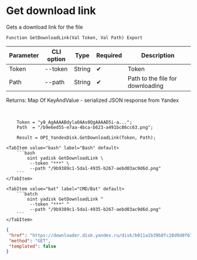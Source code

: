 ﻿---
sidebar_position: 6
---


# Get download link
 Gets a download link for the file



`Function GetDownloadLink(Val Token, Val Path) Export`

  | Parameter | CLI option | Type | Required | Description |
  |-|-|-|-|-|
  | Token | --token | String | &#x2714; | Token |
  | Path | --path | String | &#x2714; | Path to the file for downloading |

  
  Returns:  Map Of KeyAndValue - serialized JSON response from Yandex

<br/>




```bsl title="1C:Enterprise/OneScript code example"
    Token = "y0_AgAAAABdylaOAAs0QgAAAAD5i-a...";
    Path  = "/b9e6ed55-e7aa-4bca-b623-a491bc86cc63.png";

    Result = OPI_YandexDisk.GetDownloadLink(Token, Path);
```
 

 <Tabs>
  
    <TabItem value="bash" label="Bash" default>
        ```bash
            oint yadisk GetDownloadLink \
             --token "***" \
             --path "/9b9389c1-5da1-4935-b267-aebd03ac9d6d.png"
        ```
    </TabItem>
  
    <TabItem value="bat" label="CMD/Bat" default>
        ```batch
            oint yadisk GetDownloadLink ^
             --token "***" ^
             --path "/9b9389c1-5da1-4935-b267-aebd03ac9d6d.png"
        ```
    </TabItem>
</Tabs>


```json title="Result"
{
 "href": "https://downloader.disk.yandex.ru/disk/b011a1b39b8fc28d9d8f678e0f0e1a8f83616cd74b0acf3d4f4fba8863bb2e82/67065663/gwThwhLBKYvLhQCNnqAHikawF6ofeh69S2Q-9g1T5IGPQ-vmmg5ho0UNlym1cYvMYt55yWUwrNHLEwnJN27VGg%3D%3D?uid=1573541518&filename=b7cc5558-c4bc-4a1f-a2b9-0c087ad7c73d.png&disposition=attachment&hash=&limit=0&content_type=multipart&owner_uid=1573541518&fsize=2114023&hid=03d7263840468e281bd0b238a26e7d0d&media_type=image&tknv=v2&etag=9e0176f87f6565a22f78e0f9b39a4d78",
 "method": "GET",
 "templated": false
}
```
